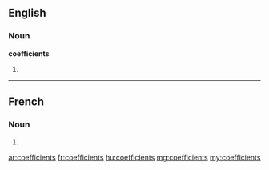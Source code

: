 ==English==

===Noun===
'''coefficients'''

# {{plural of|coefficient}}

----

==French==

===Noun===
{{infl|fr|plural}} {{m|p}}

# {{plural of|coefficient|lang=fr}}

[[ar:coefficients]]
[[fr:coefficients]]
[[hu:coefficients]]
[[mg:coefficients]]
[[my:coefficients]]